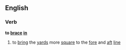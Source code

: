 ==English==
===Verb===
'''to [[brace]] [[in]]'''
#{{nautical}} to [[bring]] the [[yard]]s more [[square]] to the [[fore]] and [[aft]] [[line]]